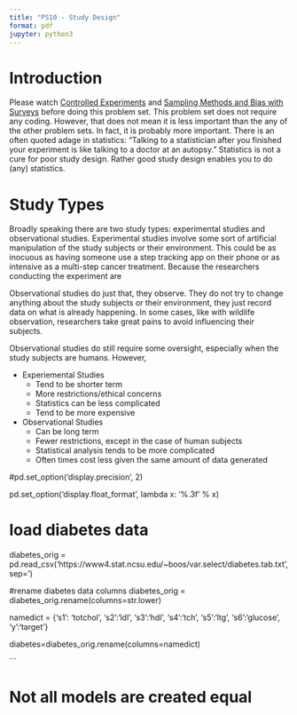 ```yaml
---
title: "PS10 - Study Design"
format: pdf
jupyter: python3
---
```


# Introduction

Please watch [Controlled Experiments](https://www.youtube.com/watch?v=kkBDa-ICvyY&list=PL8dPuuaLjXtNM_Y-bUAhblSAdWRnmBUcr&index=10) 
and [Sampling Methods and Bias with Surveys](https://www.youtube.com/watch?v=Rf-fIpB4D50&list=PL8dPuuaLjXtNM_Y-bUAhblSAdWRnmBUcr&index=11) before doing this problem set. This problem set does not require any 
coding. However, that does not mean it is less important than the any of the 
other problem sets. In fact, it is probably more important. There is an often 
quoted adage in statistics: "Talking to a statistician after you finished your 
experiment is like talking to a doctor at an autopsy." Statistics is not a cure 
for poor study design. Rather good study design enables you to do (any) statistics.


# Study Types

Broadly speaking there are two study types: experimental studies and observational
studies. Experimental studies involve some sort of artificial manipulation of
the study subjects or their environment. This could be as inocuous as having someone use a step tracking app on their phone or as intensive as a multi-step cancer treatment. Because the researchers conducting the experiment are 

Observational studies do just that, they observe. They do not try to change 
anything about the study subjects or their environment, they just record data on
what is already happening. In some cases, like with wildlife observation,
researchers take great pains to avoid influencing their subjects. 

Observational studies do still require some oversight, especially when the study
subjects are humans. However, 

- Experiemental Studies
  - Tend to be shorter term
  - More restrictions/ethical concerns
  - Statistics can be less complicated
  - Tend to be more expensive
- Observational Studies
  - Can be long term
  - Fewer restrictions, except in the case of human subjects
  - Statistical analysis tends to be more complicated
  - Often times cost less given the same amount of data generated

#pd.set_option('display.precision', 2)

pd.set_option('display.float_format', lambda x: '%.3f' % x)

# load diabetes data
diabetes_orig = pd.read_csv('https://www4.stat.ncsu.edu/~boos/var.select/diabetes.tab.txt', sep='\t')

#rename diabetes data columns
diabetes_orig = diabetes_orig.rename(columns=str.lower)

namedict = {'s1': 'totchol', 's2':'ldl', 's3':'hdl', 's4':'tch', 
's5':'ltg', 's6':'glucose', 'y':'target'}

diabetes=diabetes_orig.rename(columns=namedict)

```

# Not all models are created equal


